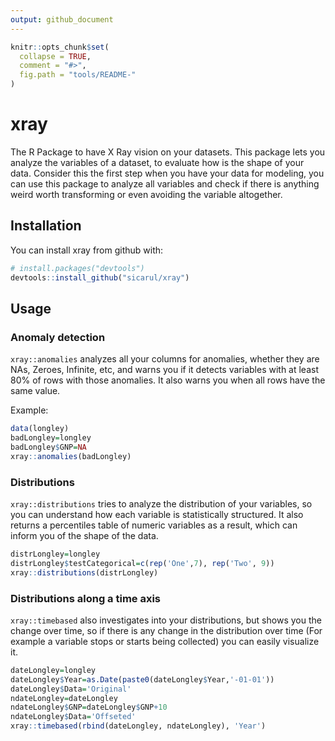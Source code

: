 ```yaml
---
output: github_document
---
```


<!-- README.md is generated from README.Rmd. Please edit that file -->

```r
knitr::opts_chunk$set(
  collapse = TRUE,
  comment = "#>",
  fig.path = "tools/README-"
)
```

# xray

The R Package to have X Ray vision on your datasets. This package lets you analyze the variables of a dataset, to evaluate how is the shape of your data. Consider this the first step when you have your data for modeling, you can use this package to analyze all variables and check if there is anything weird worth transforming or even avoiding the variable altogether.


## Installation

You can install xray from github with:

```r
# install.packages("devtools")
devtools::install_github("sicarul/xray")
```


## Usage

### Anomaly detection

`xray::anomalies` analyzes all your columns for anomalies, whether they are NAs, Zeroes, Infinite, etc, and warns you if it detects variables with at least 80% of rows with those anomalies. It also warns you when all rows have the same value.

Example:


```r
data(longley)
badLongley=longley
badLongley$GNP=NA
xray::anomalies(badLongley)
```

### Distributions

`xray::distributions` tries to analyze the distribution of your variables, so you can understand how each variable is statistically structured. It also returns a percentiles table of numeric variables as a result, which can inform you of the shape of the data.

```r
distrLongley=longley
distrLongley$testCategorical=c(rep('One',7), rep('Two', 9))
xray::distributions(distrLongley)
```

### Distributions along a time axis

`xray::timebased` also investigates into your distributions, but shows you the change over time, so if there is any change in the distribution over time (For example a variable stops or starts being collected) you can easily visualize it.

```r
dateLongley=longley
dateLongley$Year=as.Date(paste0(dateLongley$Year,'-01-01'))
dateLongley$Data='Original'
ndateLongley=dateLongley
ndateLongley$GNP=dateLongley$GNP+10
ndateLongley$Data='Offseted'
xray::timebased(rbind(dateLongley, ndateLongley), 'Year')
```

